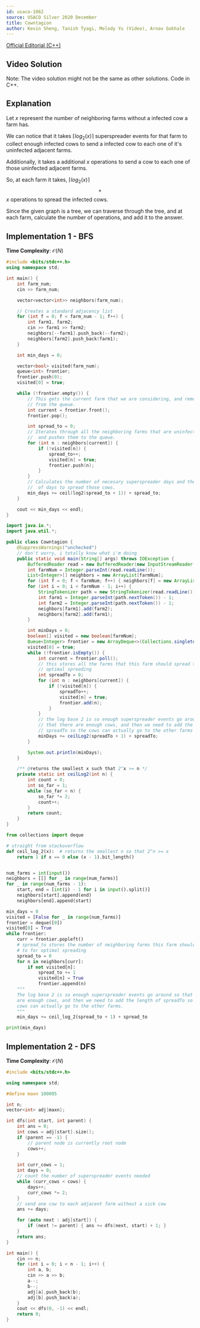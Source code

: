 ```yaml
---
id: usaco-1062
source: USACO Silver 2020 December
title: Cowntagion
author: Kevin Sheng, Tanish Tyagi, Melody Yu (Video), Arnav Gokhale
---
```


[Official Editorial (C++)](http://www.usaco.org/current/data/sol_prob1_silver_dec20.html)

## Video Solution

Note: The video solution might not be the same as other solutions. Code in C++.

<YouTube id="8gZY9ARwLVI" />

## Explanation

Let $x$ represent the number of neighboring farms without a infected cow a farm has.

We can notice that it takes $\left \lceil{log_2(x)}\right \rceil$ superspreader
events for that farm to collect enough infected cows to send a infected cow to
each one of it's uninfected adjacent farms.

Additionally, it takes a additional $x$ operations to send a cow to
each one of those uninfected adjacent farms.

So, at each farm it takes, $\left \lceil{log_2(x)}\right \rceil$
$${+}$$ $x$ operations to spread the infected cows.

Since the given graph is a tree, we can traverse through the tree, and at each
farm, calculate the number of operations, and add it to the answer.

## Implementation 1 - BFS

**Time Complexity**: $\mathcal{O}(N)$

<LanguageSection>
<CPPSection>

```cpp
#include <bits/stdc++.h>
using namespace std;

int main() {
	int farm_num;
	cin >> farm_num;

	vector<vector<int>> neighbors(farm_num);

	// Creates a standard adjacency list
	for (int f = 0; f < farm_num - 1; f++) {
		int farm1, farm2;
		cin >> farm1 >> farm2;
		neighbors[--farm1].push_back(--farm2);
		neighbors[farm2].push_back(farm1);
	}

	int min_days = 0;

	vector<bool> visited(farm_num);
	queue<int> frontier;
	frontier.push(0);
	visited[0] = true;

	while (!frontier.empty()) {
		// This gets the current farm that we are considering, and removes it
		// from the queue.
		int current = frontier.front();
		frontier.pop();

		int spread_to = 0;
		// Iterates through all the neighboring farms that are uninfected
		//  and pushes them to the queue.
		for (int n : neighbors[current]) {
			if (!visited[n]) {
				spread_to++;
				visited[n] = true;
				frontier.push(n);
			}
		}
		// Calculates the number of necesary superspreader days and the number
		//  of days to spread those cows.
		min_days += ceil(log2(spread_to + 1)) + spread_to;
	}

	cout << min_days << endl;
}
```

</CPPSection>
<JavaSection>

```java
import java.io.*;
import java.util.*;

public class Cowntagion {
	@SuppressWarnings("unchecked")
	// don't worry, i totally know what i'm doing
	public static void main(String[] args) throws IOException {
		BufferedReader read = new BufferedReader(new InputStreamReader(System.in));
		int farmNum = Integer.parseInt(read.readLine());
		List<Integer>[] neighbors = new ArrayList[farmNum];
		for (int f = 0; f < farmNum; f++) { neighbors[f] = new ArrayList<>(); }
		for (int i = 0; i < farmNum - 1; i++) {
			StringTokenizer path = new StringTokenizer(read.readLine());
			int farm1 = Integer.parseInt(path.nextToken()) - 1;
			int farm2 = Integer.parseInt(path.nextToken()) - 1;
			neighbors[farm1].add(farm2);
			neighbors[farm2].add(farm1);
		}

		int minDays = 0;
		boolean[] visited = new boolean[farmNum];
		Queue<Integer> frontier = new ArrayDeque<>(Collections.singletonList(0));
		visited[0] = true;
		while (!frontier.isEmpty()) {
			int current = frontier.poll();
			// this stores all the farms that this farm should spread to for
			// optimal spreading
			int spreadTo = 0;
			for (int n : neighbors[current]) {
				if (!visited[n]) {
					spreadTo++;
					visited[n] = true;
					frontier.add(n);
				}
			}
			// the log base 2 is so enough superspreader events go around so
			// that there are enough cows, and then we need to add the length of
			// spreadTo so the cows can actually go to the other farms
			minDays += ceilLog2(spreadTo + 1) + spreadTo;
		}

		System.out.println(minDays);
	}

	/** @returns the smallest x such that 2^x >= n */
	private static int ceilLog2(int n) {
		int count = 0;
		int so_far = 1;
		while (so_far < n) {
			so_far *= 2;
			count++;
		}
		return count;
	}
}
```

</JavaSection>
<PySection>

```py
from collections import deque

# straight from stackoverflow
def ceil_log_2(x):  # returns the smallest n so that 2^n >= x
	return 1 if x == 0 else (x - 1).bit_length()


num_farms = int(input())
neighbors = [[] for _ in range(num_farms)]
for _ in range(num_farms - 1):
	start, end = [int(i) - 1 for i in input().split()]
	neighbors[start].append(end)
	neighbors[end].append(start)

min_days = 0
visited = [False for _ in range(num_farms)]
frontier = deque([0])
visited[0] = True
while frontier:
	curr = frontier.popleft()
	# spread_to stores the number of neighboring farms this farm should spread
	# to for optimal spreading
	spread_to = 0
	for n in neighbors[curr]:
		if not visited[n]:
			spread_to += 1
			visited[n] = True
			frontier.append(n)
	"""
	The log base 2 is so enough superspreader events go around so that there
	are enough cows, and then we need to add the length of spreadTo so the
	cows can actually go to the other farms.
	"""
	min_days += ceil_log_2(spread_to + 1) + spread_to

print(min_days)
```

</PySection>
</LanguageSection>

## Implementation 2 - DFS

**Time Complexity**: $\mathcal O(N)$

<LanguageSection>
<CPPSection>

```cpp
#include <bits/stdc++.h>

using namespace std;

#define maxn 100005

int n;
vector<int> adj[maxn];

int dfs(int start, int parent) {
	int ans = 0;
	int cows = adj[start].size();
	if (parent == -1) {
		// parent node is currently root node
		cows++;
	}

	int curr_cows = 1;
	int days = 0;
	// count the number of superspreader events needed
	while (curr_cows < cows) {
		days++;
		curr_cows *= 2;
	}
	// send one cow to each adjacent farm without a sick cow
	ans += days;

	for (auto next : adj[start]) {
		if (next != parent) { ans += dfs(next, start) + 1; }
	}
	return ans;
}

int main() {
	cin >> n;
	for (int i = 0; i < n - 1; i++) {
		int a, b;
		cin >> a >> b;
		a--;
		b--;
		adj[a].push_back(b);
		adj[b].push_back(a);
	}
	cout << dfs(0, -1) << endl;
	return 0;
}
```

</CPPSection>
</LanguageSection>
